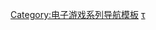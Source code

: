 {{Navbox
| name = NBA Live系列
| title = [[NBA Live系列]]
| state = {{{state|autocollapse}}}
| listclass=hlist

| group1 = 游戏
| list1 =
* [[勁爆美國職籃95|NBA Live 95]]
* [[勁爆美國職籃96|96]]
* [[勁爆美國職籃97|97]]
* [[勁爆美國職籃98|98]]
* [[勁爆美國職籃99|99]]
* [[勁爆美國職籃2000|2000]]
* [[勁爆美國職籃2001|2001]]
* [[勁爆美國職籃2002|2002]]
* [[勁爆美國職籃2003|2003]]
* [[勁爆美國職籃2004|2004]]
* [[勁爆美國職籃2005|2005]]
* [[勁爆美國職籃06|06]]
* [[勁爆美國職籃07|07]]
* [[勁爆美國職籃08|08]]
* [[勁爆美國職籃09|09]]
* [[勁爆美國職籃10|10]]
* [[NBA LIVE 14|14]]
* [[NBA LIVE 15|15]]
* [[NBA LIVE 16|16]]
* [[NBA LIVE 18|18]]
* [[NBA LIVE 19|19]]


| group2 = 相关游戏
| list2 =
* [[NBA Elite 11]]（PS3和Xbox 360版取消）
* [[勁爆美國職籃13]] （取消）
* [[NBA LIVE Mobile]]

}}<noinclude>
{{collapsible option}}

{{DEFAULTSORT:Nba Live}}
[[Category:电子游戏系列导航模板]]
[[Category:NBA Live系列|τ]]
</noinclude>